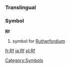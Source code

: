 ===Translingual===
===Symbol===
'''Rf'''
#{{chemistry}} symbol for [[Rutherfordium]]
[[Category:Symbols]]

[[fr:Rf]]
[[ja:Rf]]
[[pl:Rf]]